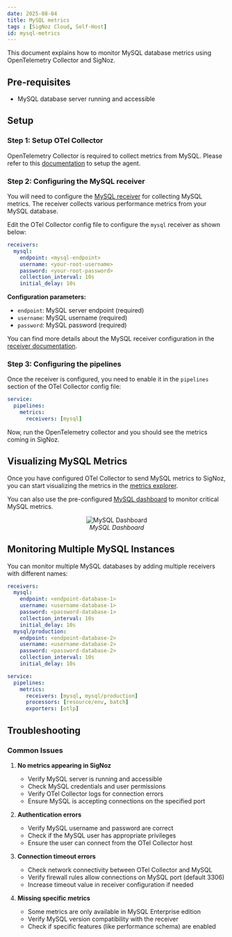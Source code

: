 ```yaml
---
date: 2025-08-04
title: MySQL metrics
tags : [SigNoz Cloud, Self-Host]
id: mysql-metrics
---
```


This document explains how to monitor MySQL database metrics using OpenTelemetry Collector and SigNoz.

## Pre-requisites

- MySQL database server running and accessible

## Setup

### Step 1: Setup OTel Collector

OpenTelemetry Collector is required to collect metrics from MySQL. Please refer to this [documentation](https://signoz.io/docs/tutorial/opentelemetry-binary-usage-in-virtual-machine/) to setup the agent.

### Step 2: Configuring the MySQL receiver

You will need to configure the [MySQL receiver](https://github.com/open-telemetry/opentelemetry-collector-contrib/blob/main/receiver/mysqlreceiver/README.md) for collecting MySQL metrics. The receiver collects various performance metrics from your MySQL database.

Edit the OTel Collector config file to configure the `mysql` receiver as shown below:

```yaml:config.yaml
receivers:
  mysql:
    endpoint: <mysql-endpoint>
    username: <your-root-username>
    password: <your-root-password>
    collection_interval: 10s
    initial_delay: 10s
```

**Configuration parameters:**

- `endpoint`: MySQL server endpoint (required)
- `username`: MySQL username (required)
- `password`: MySQL password (required)


You can find more details about the MySQL receiver configuration in the [receiver documentation](https://github.com/open-telemetry/opentelemetry-collector-contrib/blob/main/receiver/mysqlreceiver/README.md).

### Step 3: Configuring the pipelines

Once the receiver is configured, you need to enable it in the `pipelines` section of the OTel Collector config file:

```yaml:config.yaml
service:
  pipelines:
    metrics:
      receivers: [mysql]
```

Now, run the OpenTelemetry collector and you should see the metrics coming in SigNoz. 

## Visualizing MySQL Metrics

Once you have configured OTel Collector to send MySQL metrics to SigNoz, you can start visualizing the metrics in the [metrics explorer](https://signoz.io/docs/metrics-management/metrics-explorer/).

You can also use the pre-configured [MySQL dashboard](https://signoz.io/docs/dashboards/dashboard-templates/mysql/) to monitor critical MySQL metrics.

<figure data-zoomable align='center'>
    <img src="/img/docs/dashboards/dashboard-templates/mysql.webp" alt="MySQL Dashboard"/>
    <figcaption><i>MySQL Dashboard</i></figcaption>
</figure>

<div className="flex justify-center">
  <DashboardActions 
    dashboardJsonUrl="https://raw.githubusercontent.com/SigNoz/dashboards/refs/heads/main/mysql/mysql-otlp-v1.json"
    dashboardName="MySQL"
  />
</div>

## Monitoring Multiple MySQL Instances

You can monitor multiple MySQL databases by adding multiple receivers with different names:

```yaml:config.yaml
receivers:
  mysql:
    endpoint: <endpoint-database-1>
    username: <username-database-1>
    password: <password-database-1>
    collection_interval: 10s
    initial_delay: 10s
  mysql/production:
    endpoint: <endpoint-database-2>
    username: <username-database-2>
    password: <password-database-2>
    collection_interval: 10s
    initial_delay: 10s

service:
  pipelines:
    metrics:
      receivers: [mysql, mysql/production]
      processors: [resource/env, batch]
      exporters: [otlp]
```

## Troubleshooting

### Common Issues

1. **No metrics appearing in SigNoz**
   - Verify MySQL server is running and accessible
   - Check MySQL credentials and user permissions
   - Verify OTel Collector logs for connection errors
   - Ensure MySQL is accepting connections on the specified port

2. **Authentication errors**
   - Verify MySQL username and password are correct
   - Check if the MySQL user has appropriate privileges
   - Ensure the user can connect from the OTel Collector host

3. **Connection timeout errors**
   - Check network connectivity between OTel Collector and MySQL
   - Verify firewall rules allow connections on MySQL port (default 3306)
   - Increase timeout value in receiver configuration if needed

4. **Missing specific metrics**
   - Some metrics are only available in MySQL Enterprise edition
   - Verify MySQL version compatibility with the receiver
   - Check if specific features (like performance schema) are enabled